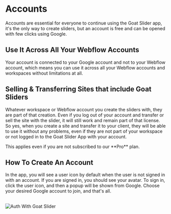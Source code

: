 

# Accounts

Accounts are essential for everyone to continue using the Goat Slider app, it's the only way to create sliders, but an account is free and can be opened with few clicks using Google.

## Use It Across All Your Webflow Accounts

Your account is connected to your Google account and not to your Webflow account, which means you can use it across all your Webflow accounts and workspaces without limitations at all. 


## Selling & Transferring Sites that include Goat Sliders

Whatever workspace or Webflow account you create the sliders with, they are part of that creation. Even if you log out of your account and transfer or sell the site with the slider, it will still work and remain part of that license. So yes, when you create a site and transfer it to your client, they will be able to use it without any problems, even if they are not part of your workspace or not logged in to the Goat Slider App with your account. 

<Callout type='info'>
    This applies even if you are not subscribed to our **Pro** plan.
</Callout>

## How To Create An Account

In the app, you will see a user icon by default when the user is not signed in with an account. If you are signed in, you should see your avatar. To sign in, click the user icon, and then a popup will be shown from Google. Choose your desired Google account to join, and that's all.

<br /> 
<Image 
    src="/mdx/auth-with-google.png" 
    alt="Auth With Goat Slider" 
    width={800} 
    height={400} 
/>